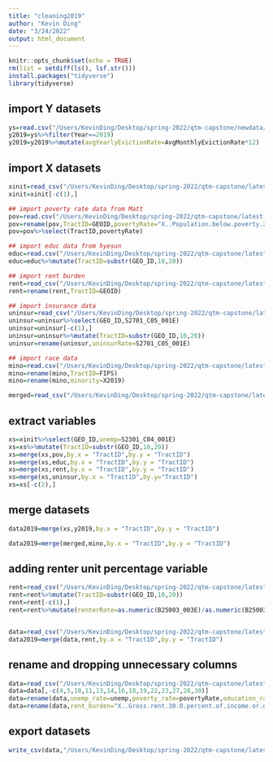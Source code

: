 ```yaml
---
title: "cleaning2019"
author: "Kevin Ding"
date: "3/24/2022"
output: html_document
---
```


```r
knitr::opts_chunk$set(echo = TRUE)
rm(list = setdiff(ls(), lsf.str()))
install.packages("tidyverse")
library(tidyverse)
```


## import Y datasets
```r
ys=read.csv("/Users/KevinDing/Desktop/spring-2022/qtm-capstone/newdata/y variable/ymix.csv")
y2019=ys%>%filter(Year==2019)
y2019=y2019%>%mutate(avgYearlyEvictionRate=AvgMonthlyEvictionRate*12)
```

## import X datasets
```r
xinit=read_csv("/Users/KevinDing/Desktop/spring-2022/qtm-capstone/latest data/productDownload_2022-03-22T163533/2019 data.csv")
xinit=xinit[-c(1),]

## import poverty rate data from Matt
pov=read.csv("/Users/KevinDing/Desktop/spring-2022/qtm-capstone/latest data/Cleaned_Pov_19.csv")
pov=rename(pov,TractID=GEOID,povertyRate="X..Population.below.poverty.2019")
pov=pov%>%select(TractID,povertyRate)

## import educ data from hyesun
educ=read.csv("/Users/KevinDing/Desktop/spring-2022/qtm-capstone/latest data/2019_Education rate_Cleaned.csv")
educ=educ%>%mutate(TractID=substr(GEO_ID,10,20))

## import rent burden
rent=read_csv("/Users/KevinDing/Desktop/spring-2022/qtm-capstone/latest data/2019_Rent burden_Cleaned.csv")
rent=rename(rent,TractID=GEOID)

## import insurance data
uninsur=read_csv("/Users/KevinDing/Desktop/spring-2022/qtm-capstone/latest data/Uninsurance_19_20_UNcleaned/ACSST5Y2019.S2701_data_with_overlays_2022-03-25T132633.csv")
uninsur=uninsur%>%select(GEO_ID,S2701_C05_001E)
uninsur=uninsur[-c(1),]
uninsur=uninsur%>%mutate(TractID=substr(GEO_ID,10,20))
uninsur=rename(uninsur,uninsurRate=S2701_C05_001E)

## import race data
mino=read.csv("/Users/KevinDing/Desktop/spring-2022/qtm-capstone/latest data/Race_18_19.csv")
mino=rename(mino,TractID=FIPS)
mino=rename(mino,minority=X2019)

merged=read_csv("/Users/KevinDing/Desktop/spring-2022/qtm-capstone/latest data/data2019.csv")
```

## extract variables
```r
xs=xinit%>%select(GEO_ID,unemp=S2301_C04_001E)
xs=xs%>%mutate(TractID=substr(GEO_ID,10,20))
xs=merge(xs,pov,by.x = "TractID",by.y = "TractID")
xs=merge(xs,educ,by.x = "TractID",by.y = "TractID")
xs=merge(xs,rent,by.x = "TractID",by.y = "TractID")
xs=merge(xs,uninsur,by.x = "TractID",by.y="TractID")
xs=xs[-c(2),]

```


## merge datasets
```r
data2019=merge(xs,y2019,by.x = "TractID",by.y = "TractID")

data2019=merge(merged,mino,by.x = "TractID",by.y = "TractID")

```


## adding renter unit percentage variable 
```r
rent=read_csv("/Users/KevinDing/Desktop/spring-2022/qtm-capstone/latest data/renter-occupied/Renter-occupied housing units_2019,2020/ACSDT5Y2019.B25003_data_with_overlays_2022-03-28T213336.csv")
rent=rent%>%mutate(TractID=substr(GEO_ID,10,20))
rent=rent[-c(1),]
rent=rent%>%mutate(renterRate=as.numeric(B25003_003E)/as.numeric(B25003_001E))


data=read_csv("/Users/KevinDing/Desktop/spring-2022/qtm-capstone/latest data/data2019.csv")
data2019=merge(data,rent,by.x = "TractID",by.y = "TractID")
```

## rename and dropping unnecessary columns
```r
data=read_csv("/Users/KevinDing/Desktop/spring-2022/qtm-capstone/latest data/data2019.csv")
data=data[,-c(4,5,10,11,13,14,16,18,19,22,23,27,28,30)]
data=rename(data,unemp_rate=unemp,poverty_rate=povertyRate,education_rate="Education.rate",uninsur_rate=uninsurRate,minority_rate=minority,avg_yearly_evic_rate=avgYearlyEvictionRate)
data=rename(data,rent_burden="X..Gross.rent.30.0.percent.of.income.or.greater.2019")

```


## export datasets
```r
write_csv(data,"/Users/KevinDing/Desktop/spring-2022/qtm-capstone/latest data/data2019.csv")

```


